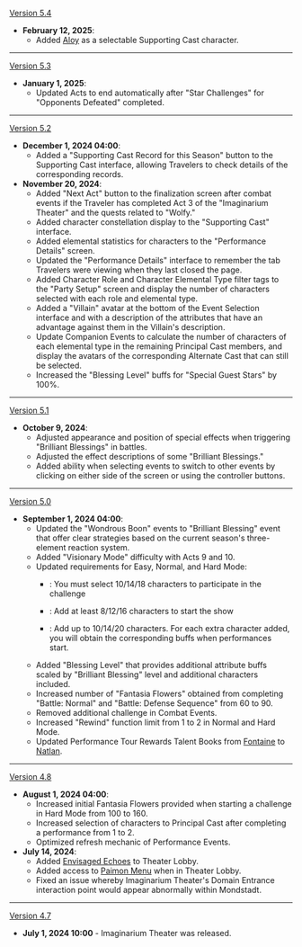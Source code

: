 {{Change History/Header}}
[[Version 5.4]]
* '''February 12, 2025''':
** Added [[Aloy]] as a selectable Supporting Cast character.
----
[[Version 5.3]]
* '''January 1, 2025''':
** Updated Acts to end automatically after "Star Challenges" for "Opponents Defeated" completed.
----
[[Version 5.2]]
* '''December 1, 2024 04:00''':
** Added a "Supporting Cast Record for this Season" button to the Supporting Cast interface, allowing Travelers to check details of the corresponding records.
* '''November 20, 2024''':
** Added "Next Act" button to the finalization screen after combat events if the Traveler has completed Act 3 of the "Imaginarium Theater" and the quests related to "Wolfy."
** Added character constellation display to the "Supporting Cast" interface.
** Added elemental statistics for characters to the "Performance Details" screen.
** Updated the "Performance Details" interface to remember the tab Travelers were viewing when they last closed the page.
** Added Character Role and Character Elemental Type filter tags to the "Party Setup" screen and display the number of characters selected with each role and elemental type.
** Added a "Villain" avatar at the bottom of the Event Selection interface and with a description of the attributes that have an advantage against them in the Villain's description.
** Update Companion Events to calculate the number of characters of each elemental type in the remaining Principal Cast members, and display the avatars of the corresponding Alternate Cast that can still be selected.
** Increased the "Blessing Level" buffs for "Special Guest Stars" by 100%.
----
[[Version 5.1]]
* '''October 9, 2024''':
** Adjusted appearance and position of special effects when triggering "Brilliant Blessings" in battles.
** Adjusted the effect descriptions of some "Brilliant Blessings."
** Added ability when selecting events to switch to other events by clicking on either side of the screen or using the controller buttons.
----
[[Version 5.0]]
* '''September 1, 2024 04:00''':
** Updated the "Wondrous Boon" events to "Brilliant Blessing" event that offer clear strategies based on the current season's three-element reaction system.
** Added "Visionary Mode" difficulty with Acts 9 and 10.
** Updated requirements for Easy, Normal, and Hard Mode:
*** {{Color|Old}}: You must select 10/14/18 characters to participate in the challenge
*** {{Color|New}}: Add at least 8/12/16 characters to start the show
*** {{Color|New}}: Add up to 10/14/20 characters. For each extra character added, you will obtain the corresponding buffs when performances start.
** Added "Blessing Level" that provides additional attribute buffs scaled by "Brilliant Blessing" level and additional characters included.
** Increased number of "Fantasia Flowers" obtained from completing "Battle: Normal" and "Battle: Defense Sequence" from 60 to 90.
** Removed additional challenge in Combat Events.
** Increased "Rewind" function limit from 1 to 2 in Normal and Hard Mode.
** Updated Performance Tour Rewards Talent Books from [[Fontaine]] to [[Natlan]].
----
[[Version 4.8]]
* '''August 1, 2024 04:00''':
** Increased initial Fantasia Flowers provided when starting a challenge in Hard Mode from 100 to 160.
** Increased selection of characters to Principal Cast after completing a performance from 1 to 2.
** Optimized refresh mechanic of Performance Events.
* '''July 14, 2024''':
** Added [[Envisaged Echo]]es to Theater Lobby.
** Added access to [[Paimon Menu]] when in Theater Lobby.
** Fixed an issue whereby Imaginarium Theater's Domain Entrance interaction point would appear abnormally within Mondstadt.
----
[[Version 4.7]]
* '''July 1, 2024 10:00''' - Imaginarium Theater was released.